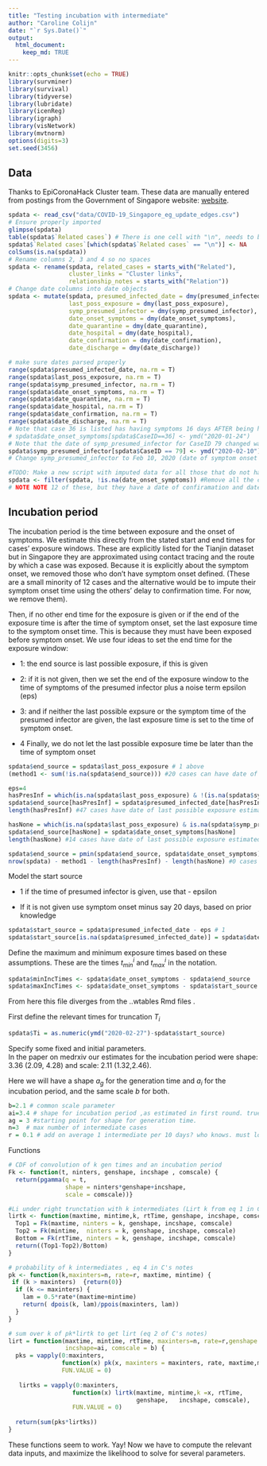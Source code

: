 ```yaml
---
title: "Testing incubation with intermediate"
author: "Caroline Colijn"
date: "`r Sys.Date()`"
output: 
  html_document:
    keep_md: TRUE
---
```

  
```r
knitr::opts_chunk$set(echo = TRUE)
library(survminer)
library(survival)
library(tidyverse)
library(lubridate)
library(icenReg)
library(igraph)
library(visNetwork)
library(mvtnorm)
options(digits=3)
set.seed(3456)
```

## Data 

Thanks to EpiCoronaHack Cluster team. These data are manually entered from postings from the Government of Singapore website: [website](https://www.moh.gov.sg/covid-19).
  
```r
spdata <- read_csv("data/COVID-19_Singapore_eg_update_edges.csv")
# Ensure properly imported
glimpse(spdata)
table(spdata$`Related cases`) # There is one cell with "\n", needs to be changed to 'NA'
spdata$`Related cases`[which(spdata$`Related cases` == "\n")] <- NA
colSums(is.na(spdata))
# Rename columns 2, 3 and 4 so no spaces
spdata <- rename(spdata, related_cases = starts_with("Related"),
                 cluster_links = "Cluster links",
                 relationship_notes = starts_with("Relation"))
# Change date columns into date objects
spdata <- mutate(spdata, presumed_infected_date = dmy(presumed_infected_date),
                 last_poss_exposure = dmy(last_poss_exposure),
                 symp_presumed_infector = dmy(symp_presumed_infector),
                 date_onset_symptoms = dmy(date_onset_symptoms),
                 date_quarantine = dmy(date_quarantine),
                 date_hospital = dmy(date_hospital),
                 date_confirmation = dmy(date_confirmation),
                 date_discharge = dmy(date_discharge))

# make sure dates parsed properly
range(spdata$presumed_infected_date, na.rm = T)
range(spdata$last_poss_exposure, na.rm = T)
range(spdata$symp_presumed_infector, na.rm = T)
range(spdata$date_onset_symptoms, na.rm = T)
range(spdata$date_quarantine, na.rm = T)
range(spdata$date_hospital, na.rm = T)
range(spdata$date_confirmation, na.rm = T)
range(spdata$date_discharge, na.rm = T)
# Note that case 36 is listed has having symptoms 16 days AFTER being hospitalized; suspect a typo in the month, fixing: 
# spdata$date_onset_symptoms[spdata$CaseID==36] <- ymd("2020-01-24")
# Note that the date of symp_presumed_infector for CaseID 79 changed was originally listed as 2020-02-07 (based on online visualizations) but was changed to 2020-02-10, due to Feb 10, 2020 being on the earliest date of onset of symptoms from case 72, as from online info provided, presumed infective contact for CaseID 79 is from 72 (family member), rather than directly from case 52
spdata$symp_presumed_infector[spdata$CaseID == 79] <- ymd("2020-02-10")
# Change symp_presumed_infector to Feb 10, 2020 (date of symptom onset from caseID 72, the presumed infector)

#TODO: Make a new script with imputed data for all those that do not have info on data of symptom onset
spdata <- filter(spdata, !is.na(date_onset_symptoms)) #Remove all the cases that do not have info on date of symptom onset 
# NOTE NOTE 12 of these, but they have a date of confiramation and dates of presumed infection - COULD FIX 
```



## Incubation period

The incubation period is the time between exposure and the onset of symptoms. We estimate this directly from the stated start and end times for cases' exposure windows. These are explicitly listed for the Tianjin dataset but in Singapore they are approximated using contact tracing and the route by which a case was exposed. Because it is explicitly about the symptom onset, we removed those who don't have symptom onset defined. (These are a small minority of 12 cases and the alternative would be to impute their symptom onset time using the others' delay to confirmation time. For now, we remove them).   

Then, if no other end time for the exposure is given or if the end of the exposure time is after the time of symptom onset, set the last exposure time to the symptom onset time. This is because they must have been exposed before symptom onset. We use four ideas to set the end time for the exposure window: 

* 1: the end source is last possible exposure, if this is given 

* 2:  if it is not given, then we set the end of the exposure window to the time of symptoms of the presumed infector plus a noise term epsilon (eps)

* 3: and if neither the last possible expsure or the symptom time of the presumed infector are given, the last exposure time is set to the time of symptom onset. 

* 4 Finally, we do not let the last possible exposure time be later than the time of symptom onset 

```r
spdata$end_source = spdata$last_poss_exposure # 1 above 
(method1 <- sum(!is.na(spdata$end_source))) #20 cases can have date of last possible exposure provided by known end of exposure window

eps=4
hasPresInf = which(is.na(spdata$last_poss_exposure) & !(is.na(spdata$symp_presumed_infector))) # 2 above 
spdata$end_source[hasPresInf] = spdata$presumed_infected_date[hasPresInf]+eps
length(hasPresInf) #47 cases have date of last possible exposure estimated by method #2

hasNone = which(is.na(spdata$last_poss_exposure) & is.na(spdata$symp_presumed_infector)) # 3 above 
spdata$end_source[hasNone] = spdata$date_onset_symptoms[hasNone]
length(hasNone) #14 cases have date of last possible exposure estimated by method #3

spdata$end_source = pmin(spdata$end_source, spdata$date_onset_symptoms) # 4
nrow(spdata) - method1 - length(hasPresInf) - length(hasNone) #0 cases  have date of last possible exposure estimated by method #4
```

Model the start source 

* 1 if the time of presumed infector is given, use that - epsilon 

* If it is not given use symptom onset minus say 20 days, based on prior 
knowledge 

```r
spdata$start_source = spdata$presumed_infected_date - eps # 1
spdata$start_source[is.na(spdata$presumed_infected_date)] = spdata$date_onset_symptoms[is.na(spdata$presumed_infected_date)]-20
```

Define the maximum and minimum exposure times based on these assumptions. These are the times $t_{min}^i$ and $t_{max}^i$ in the notation. 


```r
spdata$minIncTimes <- spdata$date_onset_symptoms - spdata$end_source
spdata$maxIncTimes <- spdata$date_onset_symptoms - spdata$start_source
```


From here this file diverges from the ..wtables Rmd files .

First define the relevant times for truncation $T_i$

```r
spdata$Ti = as.numeric(ymd("2020-02-27")-spdata$start_source)
```

Specify some fixed and initial parameters.  
In the paper on medrxiv our estimates for the incubation period were shape: 3.36 (2.09, 4.28) and scale: 2.11 (1.32,2.46). 

Here we will have a shape $a_g$ for the generation time and $a_i$ for the incubation period, and the same scale $b$ for both. 

```r
b=2.1 # common scale parameter 
ai=3.4 # shape for incubation period ,as estimated in first round. true value less than this? 
ag = 3 #starting point for shape for generation time. 
n=3  # max number of intermediate cases 
r = 0.1 # add on average 1 intermediate per 10 days? who knows. must look at sensitivity to this parameter 

```

Functions

```r
# CDF of convolution of k gen times and an incubation period 
Fk <- function(t, ninters, genshape, incshape , comscale) {
  return(pgamma(q = t, 
                shape = ninters*genshape+incshape, 
                scale = comscale))}

#Li under right trunctation with k intermediates (Lirt k from eq 1 in C's notes) 
lirtk <- function(maxtime, mintime,k, rtTime, genshape, incshape, comscale) {
  Top1 = Fk(maxtime, ninters = k, genshape, incshape, comscale)
  Top2 = Fk(mintime,  ninters = k, genshape, incshape, comscale)
  Bottom = Fk(rtTime, ninters = k, genshape, incshape, comscale) 
  return((Top1-Top2)/Bottom)
}

# probability of k intermediates , eq 4 in C's notes 
pk <- function(k,maxinters=n, rate=r, maxtime, mintime) {
 if (k > maxinters)  {return(0)}
  if (k <= maxinters) {
    lam = 0.5*rate*(maxtime+mintime)
    return( dpois(k, lam)/ppois(maxinters, lam))
  }
}

# sum over k of pk*lirtk to get lirt (eq 2 of C's notes) 
lirt = function(maxtime, mintime, rtTime, maxinters=n, rate=r,genshape = ag, 
                incshape=ai, comscale = b) {
  pks = vapply(0:maxinters, 
               function(x) pk(x, maxinters = maxinters, rate, maxtime,mintime),
               FUN.VALUE = 0)
 
   lirtks = vapply(0:maxinters,
                  function(x) lirtk(maxtime, mintime,k =x, rtTime,
                                    genshape,   incshape, comscale), 
                  FUN.VALUE = 0)
  
  return(sum(pks*lirtks))
}
```


These functions seem to work. Yay! Now we have to compute the relevant data inputs, and maximize the likelihood to solve for several parameters. 




